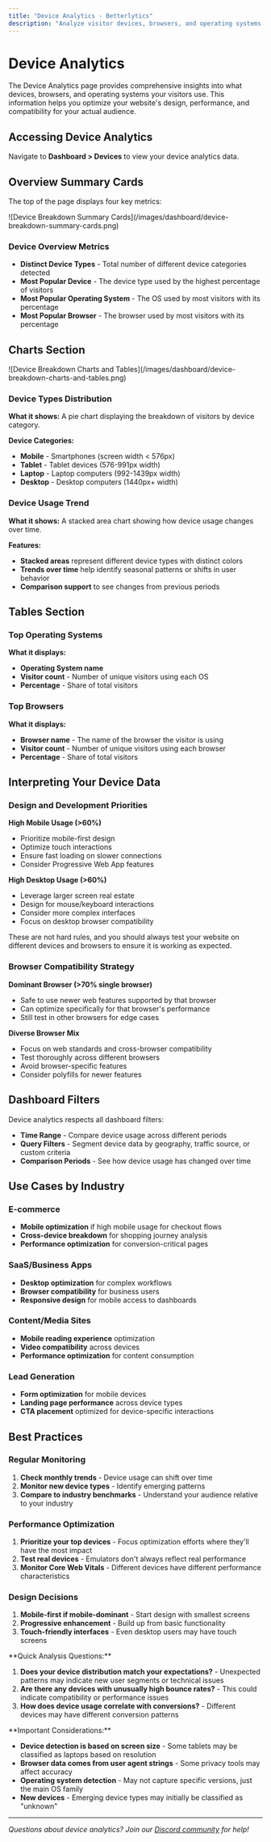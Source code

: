 ```yaml
---
title: "Device Analytics - Betterlytics"
description: "Analyze visitor devices, browsers, and operating systems to optimize your website's compatibility and user experience."
---
```



# Device Analytics

The Device Analytics page provides comprehensive insights into what devices, browsers, and operating systems your visitors use. This information helps you optimize your website's design, performance, and compatibility for your actual audience.

## Accessing Device Analytics

Navigate to **Dashboard > Devices** to view your device analytics data.

## Overview Summary Cards

The top of the page displays four key metrics:


<div style={{ textAlign: "center", margin: "20px 0" }}>
  ![Device Breakdown Summary Cards](/images/dashboard/device-breakdown-summary-cards.png)
</div>


### Device Overview Metrics

- **Distinct Device Types** - Total number of different device categories detected
- **Most Popular Device** - The device type used by the highest percentage of visitors
- **Most Popular Operating System** - The OS used by most visitors with its percentage
- **Most Popular Browser** - The browser used by most visitors with its percentage

## Charts Section

<div style={{ textAlign: "center", margin: "20px 0" }}>
  ![Device Breakdown Charts and Tables](/images/dashboard/device-breakdown-charts-and-tables.png)
</div>


### Device Types Distribution

**What it shows:** A pie chart displaying the breakdown of visitors by device category.

**Device Categories:**
- **Mobile** - Smartphones (screen width < 576px)
- **Tablet** - Tablet devices (576-991px width)
- **Laptop** - Laptop computers (992-1439px width)
- **Desktop** - Desktop computers (1440px+ width)

### Device Usage Trend

**What it shows:** A stacked area chart showing how device usage changes over time.

**Features:**
- **Stacked areas** represent different device types with distinct colors
- **Trends over time** help identify seasonal patterns or shifts in user behavior
- **Comparison support** to see changes from previous periods

## Tables Section

### Top Operating Systems

**What it displays:**
- **Operating System name**
- **Visitor count** - Number of unique visitors using each OS
- **Percentage** - Share of total visitors

### Top Browsers

**What it displays:**
- **Browser name** - The name of the browser the visitor is using
- **Visitor count** - Number of unique visitors using each browser
- **Percentage** - Share of total visitors

## Interpreting Your Device Data

### Design and Development Priorities

**High Mobile Usage (>60%)**
- Prioritize mobile-first design
- Optimize touch interactions
- Ensure fast loading on slower connections
- Consider Progressive Web App features

**High Desktop Usage (>60%)**
- Leverage larger screen real estate
- Design for mouse/keyboard interactions
- Consider more complex interfaces
- Focus on desktop browser compatibility

<Callout type="info">
These are not hard rules, and you should always test your website on different devices and browsers to ensure it is working as expected.
</Callout>

### Browser Compatibility Strategy

**Dominant Browser (>70% single browser)**
- Safe to use newer web features supported by that browser
- Can optimize specifically for that browser's performance
- Still test in other browsers for edge cases

**Diverse Browser Mix**
- Focus on web standards and cross-browser compatibility
- Test thoroughly across different browsers
- Avoid browser-specific features
- Consider polyfills for newer features

## Dashboard Filters

Device analytics respects all dashboard filters:

- **Time Range** - Compare device usage across different periods
- **Query Filters** - Segment device data by geography, traffic source, or custom criteria
- **Comparison Periods** - See how device usage has changed over time

## Use Cases by Industry

### E-commerce
- **Mobile optimization** if high mobile usage for checkout flows
- **Cross-device breakdown** for shopping journey analysis
- **Performance optimization** for conversion-critical pages

### SaaS/Business Apps
- **Desktop optimization** for complex workflows
- **Browser compatibility** for business users
- **Responsive design** for mobile access to dashboards

### Content/Media Sites
- **Mobile reading experience** optimization
- **Video compatibility** across devices
- **Performance optimization** for content consumption

### Lead Generation
- **Form optimization** for mobile devices
- **Landing page performance** across device types
- **CTA placement** optimized for device-specific interactions

## Best Practices

### Regular Monitoring
1. **Check monthly trends** - Device usage can shift over time
2. **Monitor new device types** - Identify emerging patterns
3. **Compare to industry benchmarks** - Understand your audience relative to your industry

### Performance Optimization
1. **Prioritize your top devices** - Focus optimization efforts where they'll have the most impact
2. **Test real devices** - Emulators don't always reflect real performance
3. **Monitor Core Web Vitals** - Different devices have different performance characteristics

### Design Decisions
1. **Mobile-first if mobile-dominant** - Start design with smallest screens
2. **Progressive enhancement** - Build up from basic functionality
3. **Touch-friendly interfaces** - Even desktop users may have touch screens

<Callout type="tip">
**Quick Analysis Questions:**

1. **Does your device distribution match your expectations?** - Unexpected patterns may indicate new user segments or technical issues
2. **Are there any devices with unusually high bounce rates?** - This could indicate compatibility or performance issues
3. **How does device usage correlate with conversions?** - Different devices may have different conversion patterns
</Callout>

<Callout type="warning">
**Important Considerations:**

- **Device detection is based on screen size** - Some tablets may be classified as laptops based on resolution
- **Browser data comes from user agent strings** - Some privacy tools may affect accuracy
- **Operating system detection** - May not capture specific versions, just the main OS family
- **New devices** - Emerging device types may initially be classified as "unknown"
</Callout>

---

*Questions about device analytics? Join our [Discord community](https://discord.gg/vwqSvPn6sP) for help!* 